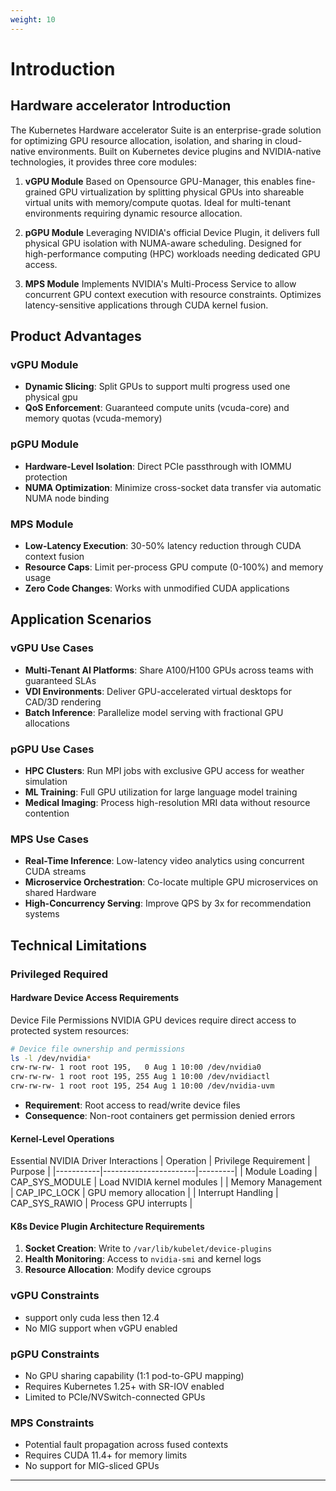 ```yaml
---
weight: 10
---
```



# Introduction

## Hardware accelerator Introduction

The Kubernetes Hardware accelerator Suite is an enterprise-grade solution for optimizing GPU resource allocation, isolation, and sharing in cloud-native environments. Built on Kubernetes device plugins and NVIDIA-native technologies, it provides three core modules:

1. **vGPU Module**
   Based on Opensource GPU-Manager, this enables fine-grained GPU virtualization by splitting physical GPUs into shareable virtual units with memory/compute quotas. Ideal for multi-tenant environments requiring dynamic resource allocation.

2. **pGPU Module**
   Leveraging NVIDIA's official Device Plugin, it delivers full physical GPU isolation with NUMA-aware scheduling. Designed for high-performance computing (HPC) workloads needing dedicated GPU access.

3. **MPS Module**
   Implements NVIDIA's Multi-Process Service to allow concurrent GPU context execution with resource constraints. Optimizes latency-sensitive applications through CUDA kernel fusion.

## Product Advantages

### vGPU Module
- **Dynamic Slicing**: Split GPUs to support multi progress used one physical gpu
- **QoS Enforcement**: Guaranteed compute units (vcuda-core) and memory quotas (vcuda-memory)

### pGPU Module
- **Hardware-Level Isolation**: Direct PCIe passthrough with IOMMU protection
- **NUMA Optimization**: Minimize cross-socket data transfer via automatic NUMA node binding

### MPS Module
- **Low-Latency Execution**: 30-50% latency reduction through CUDA context fusion
- **Resource Caps**: Limit per-process GPU compute (0-100%) and memory usage
- **Zero Code Changes**: Works with unmodified CUDA applications

## Application Scenarios

### vGPU Use Cases
- **Multi-Tenant AI Platforms**: Share A100/H100 GPUs across teams with guaranteed SLAs
- **VDI Environments**: Deliver GPU-accelerated virtual desktops for CAD/3D rendering
- **Batch Inference**: Parallelize model serving with fractional GPU allocations

### pGPU Use Cases
- **HPC Clusters**: Run MPI jobs with exclusive GPU access for weather simulation
- **ML Training**: Full GPU utilization for large language model training
- **Medical Imaging**: Process high-resolution MRI data without resource contention

### MPS Use Cases
- **Real-Time Inference**: Low-latency video analytics using concurrent CUDA streams
- **Microservice Orchestration**: Co-locate multiple GPU microservices on shared Hardware
- **High-Concurrency Serving**: Improve QPS by 3x for recommendation systems

## Technical Limitations

### Privileged Required

#### Hardware Device Access Requirements
Device File Permissions
NVIDIA GPU devices require direct access to protected system resources:
```bash
# Device file ownership and permissions
ls -l /dev/nvidia*
crw-rw-rw- 1 root root 195,   0 Aug 1 10:00 /dev/nvidia0
crw-rw-rw- 1 root root 195, 255 Aug 1 10:00 /dev/nvidiactl
crw-rw-rw- 1 root root 195, 254 Aug 1 10:00 /dev/nvidia-uvm
```
- **Requirement**: Root access to read/write device files
- **Consequence**: Non-root containers get permission denied errors

#### Kernel-Level Operations

Essential NVIDIA Driver Interactions
| Operation | Privilege Requirement | Purpose |
|-----------|-----------------------|---------|
| Module Loading | CAP_SYS_MODULE | Load NVIDIA kernel modules |
| Memory Management | CAP_IPC_LOCK | GPU memory allocation |
| Interrupt Handling | CAP_SYS_RAWIO | Process GPU interrupts |


#### K8s Device Plugin Architecture Requirements
1. **Socket Creation**: Write to `/var/lib/kubelet/device-plugins`
2. **Health Monitoring**: Access to `nvidia-smi` and kernel logs
3. **Resource Allocation**: Modify device cgroups


### vGPU Constraints
- support only cuda less then 12.4
- No MIG support when vGPU enabled

### pGPU Constraints
- No GPU sharing capability (1:1 pod-to-GPU mapping)
- Requires Kubernetes 1.25+ with SR-IOV enabled
- Limited to PCIe/NVSwitch-connected GPUs

### MPS Constraints
- Potential fault propagation across fused contexts
- Requires CUDA 11.4+ for memory limits
- No support for MIG-sliced GPUs

---



